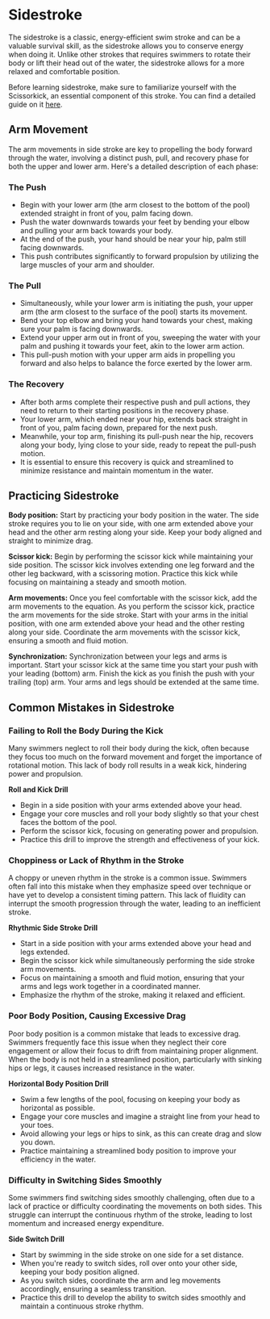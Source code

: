 # Sidestroke

The sidestroke is a classic, energy-efficient swim stroke and can be a valuable survival skill, as the sidestroke allows you to conserve energy when doing it. Unlike other strokes that requires swimmers to rotate their body or lift their head out of the water, the sidestroke allows for a more relaxed and comfortable position. 

Before learning sidestroke, make sure to familiarize yourself with the Scissorkick, an essential component of this stroke. You can find a detailed guide on it [here](../../../guide/basicskills/scissorkick.mdx).

## Arm Movement

The arm movements in side stroke are key to propelling the body forward through the water, involving a distinct push, pull, and recovery phase for both the upper and lower arm. Here's a detailed description of each phase:

### The Push

- Begin with your lower arm (the arm closest to the bottom of the pool) extended straight in front of you, palm facing down.
- Push the water downwards towards your feet by bending your elbow and pulling your arm back towards your body. 
- At the end of the push, your hand should be near your hip, palm still facing downwards.
- This push contributes significantly to forward propulsion by utilizing the large muscles of your arm and shoulder.

### The Pull

- Simultaneously, while your lower arm is initiating the push, your upper arm (the arm closest to the surface of the pool) starts its movement.
- Bend your top elbow and bring your hand towards your chest, making sure your palm is facing downwards.
- Extend your upper arm out in front of you, sweeping the water with your palm and pushing it towards your feet, akin to the lower arm action.
- This pull-push motion with your upper arm aids in propelling you forward and also helps to balance the force exerted by the lower arm.

### The Recovery

- After both arms complete their respective push and pull actions, they need to return to their starting positions in the recovery phase.
- Your lower arm, which ended near your hip, extends back straight in front of you, palm facing down, prepared for the next push.
- Meanwhile, your top arm, finishing its pull-push near the hip, recovers along your body, lying close to your side, ready to repeat the pull-push motion.
- It is essential to ensure this recovery is quick and streamlined to minimize resistance and maintain momentum in the water.

## Practicing Sidestroke

**Body position:** Start by practicing your body position in the water. The side stroke requires you to lie on your side, with one arm extended above your head and the other arm resting along your side. Keep your body aligned and straight to minimize drag.

**Scissor kick:** Begin by performing the scissor kick while maintaining your side position. The scissor kick involves extending one leg forward and the other leg backward, with a scissoring motion. Practice this kick while focusing on maintaining a steady and smooth motion.

**Arm movements:** Once you feel comfortable with the scissor kick, add the arm movements to the equation. As you perform the scissor kick, practice the arm movements for the side stroke. Start with your arms in the initial position, with one arm extended above your head and the other resting along your side. Coordinate the arm movements with the scissor kick, ensuring a smooth and fluid motion.

**Synchronization:**
Synchronization between your legs and arms is important. Start your scissor kick at the same time you start your push with your leading (bottom) arm. Finish the kick as you finish the push with your trailing (top) arm. Your arms and legs should be extended at the same time.

## Common Mistakes in Sidestroke

### Failing to Roll the Body During the Kick

Many swimmers neglect to roll their body during the kick, often because they focus too much on the forward movement and forget the importance of rotational motion. This lack of body roll results in a weak kick, hindering power and propulsion.

**Roll and Kick Drill** 

- Begin in a side position with your arms extended above your head.
- Engage your core muscles and roll your body slightly so that your chest faces the bottom of the pool.
- Perform the scissor kick, focusing on generating power and propulsion.
- Practice this drill to improve the strength and effectiveness of your kick.

### Choppiness or Lack of Rhythm in the Stroke

A choppy or uneven rhythm in the stroke is a common issue. Swimmers often fall into this mistake when they emphasize speed over technique or have yet to develop a consistent timing pattern. This lack of fluidity can interrupt the smooth progression through the water, leading to an inefficient stroke.

**Rhythmic Side Stroke Drill** 

- Start in a side position with your arms extended above your head and legs extended.
- Begin the scissor kick while simultaneously performing the side stroke arm movements.
- Focus on maintaining a smooth and fluid motion, ensuring that your arms and legs work together in a coordinated manner.
- Emphasize the rhythm of the stroke, making it relaxed and efficient.

### Poor Body Position, Causing Excessive Drag

Poor body position is a common mistake that leads to excessive drag. Swimmers frequently face this issue when they neglect their core engagement or allow their focus to drift from maintaining proper alignment. When the body is not held in a streamlined position, particularly with sinking hips or legs, it causes increased resistance in the water.

**Horizontal Body Position Drill** 

- Swim a few lengths of the pool, focusing on keeping your body as horizontal as possible.
- Engage your core muscles and imagine a straight line from your head to your toes.
- Avoid allowing your legs or hips to sink, as this can create drag and slow you down.
- Practice maintaining a streamlined body position to improve your efficiency in the water.

### Difficulty in Switching Sides Smoothly

Some swimmers find switching sides smoothly challenging, often due to a lack of practice or difficulty coordinating the movements on both sides. This struggle can interrupt the continuous rhythm of the stroke, leading to lost momentum and increased energy expenditure.

**Side Switch Drill**

- Start by swimming in the side stroke on one side for a set distance.
- When you're ready to switch sides, roll over onto your other side, keeping your body position aligned.
- As you switch sides, coordinate the arm and leg movements accordingly, ensuring a seamless transition.
- Practice this drill to develop the ability to switch sides smoothly and maintain a continuous stroke rhythm.